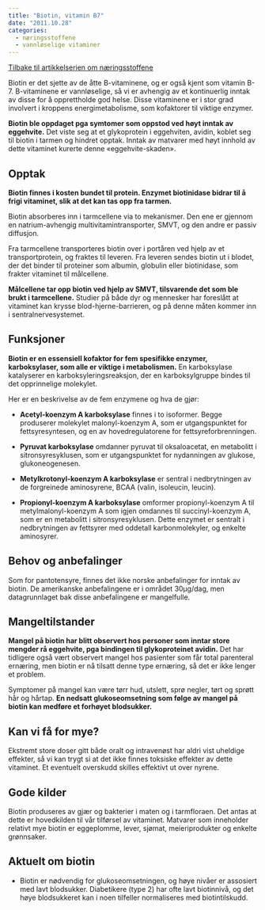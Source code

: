 ```yaml
---
title: "Biotin, vitamin B7"
date: "2011.10.28"
categories: 
  - næringsstoffene
  - vannløselige vitaminer
---
```


[Tilbake til artikkelserien om næringsstoffene](../../naeringsstoffer.html)

Biotin er det sjette av de åtte B-vitaminene, og er også kjent som vitamin B-7. B-vitaminene er vannløselige, så vi er avhengig av et kontinuerlig inntak av disse for å opprettholde god helse. Disse vitaminene er i stor grad involvert i kroppens energimetabolisme, som kofaktorer til viktige enzymer.

**Biotin ble oppdaget pga symtomer som oppstod ved høyt inntak av eggehvite.** Det viste seg at et glykoprotein i eggehviten, avidin, koblet seg til biotin i tarmen og hindret opptak. Inntak av matvarer med høyt innhold av dette vitaminet kurerte denne «eggehvite-skaden».

## Opptak

**Biotin finnes i kosten bundet til protein. Enzymet biotinidase bidrar til å frigi vitaminet, slik at det kan tas opp fra tarmen.**

Biotin absorberes inn i tarmcellene via to mekanismer. Den ene er gjennom en natrium-avhengig multivitamintransporter, SMVT, og den andre er passiv diffusjon.

Fra tarmcellene transporteres biotin over i portåren ved hjelp av et transportprotein, og fraktes til leveren. Fra leveren sendes biotin ut i blodet, der det binder til proteiner som albumin, globulin eller biotinidase, som frakter vitaminet til målcellene.

**Målcellene tar opp biotin ved hjelp av SMVT, tilsvarende det som ble brukt i tarmcellene.** Studier på både dyr og mennesker har foreslått at vitaminet kan krysse blod-hjerne-barrieren, og på denne måten kommer inn i sentralnervesystemet.

## Funksjoner

**Biotin er en essensiell kofaktor for fem spesifikke enzymer, karboksylaser, som alle er viktige i metabolismen.** En karboksylase katalyserer en karboksyleringsreaksjon, der en karboksylgruppe bindes til det opprinnelige molekylet.

Her er en beskrivelse av de fem enzymene og hva de gjør:

-   **Acetyl-koenzym A karboksylase** finnes i to isoformer. Begge produserer molekylet malonyl-koenzym A, som er utgangspunktet for fettsyresyntesen, og en av hovedregulatorene for fettsyreforbrenningen.

-   **Pyruvat karboksylase** omdanner pyruvat til oksaloacetat, en metabolitt i sitronsyresyklusen, som er utgangspunktet for nydanningen av glukose, glukoneogenesen.

-   **Metylkrotonyl-koenzym A karboksylase** er sentral i nedbrytningen av de forgreinede aminosyrene, BCAA (valin, isoleucin, leucin).

-   **Propionyl-koenzym A karboksylase** omformer propionyl-koenzym A til metylmalonyl-koenzym A som igjen omdannes til succinyl-koenzym A, som er en metabolitt i sitronsyresyklusen. Dette enzymet er sentralt i nedbrytningen av fettsyrer med oddetall karbonmolekyler, og enkelte aminosyrer.

## Behov og anbefalinger

Som for pantotensyre, finnes det ikke norske anbefalinger for inntak av biotin. De amerikanske anbefalingene er i området 30µg/dag, men datagrunnlaget bak disse anbefalingene er mangelfulle.

## Mangeltilstander

**Mangel på biotin har blitt observert hos personer som inntar store mengder rå eggehvite, pga bindingen til glykoproteinet avidin.** Det har tidligere også vært observert mangel hos pasienter som får total parenteral ernæring, men biotin er nå tilsatt denne type ernæring, så det er ikke lenger et problem.

Symptomer på mangel kan være tørr hud, utslett, sprø negler, tørt og sprøtt hår og hårtap. **En nedsatt glukoseomsetning som følge av mangel på biotin kan medføre et forhøyet blodsukker.**

## Kan vi få for mye?

Ekstremt store doser gitt både oralt og intravenøst har aldri vist uheldige effekter, så vi kan trygt si at det ikke finnes toksiske effekter av dette vitaminet. Et eventuelt overskudd skilles effektivt ut over nyrene.

## Gode kilder

Biotin produseres av gjær og bakterier i maten og i tarmfloraen. Det antas at dette er hovedkilden til vår tilførsel av vitaminet. Matvarer som inneholder relativt mye biotin er eggeplomme, lever, sjømat, meieriprodukter og enkelte grønnsaker.

## Aktuelt om biotin

-   Biotin er nødvendig for glukoseomsetningen, og høye nivåer er assosiert med lavt blodsukker. Diabetikere (type 2) har ofte lavt biotinnivå, og det høye blodsukkeret kan i noen tilfeller normaliseres med biotintilskudd.
